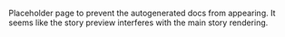 
Placeholder page to prevent the autogenerated docs from appearing. It seems like the story preview interferes with the main story rendering.
